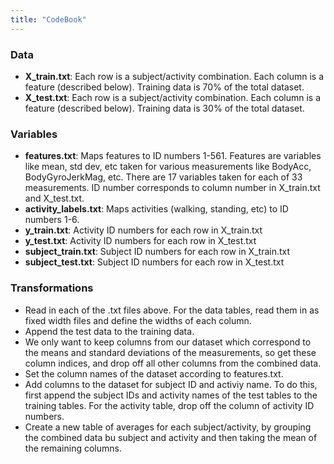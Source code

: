 ```yaml
---
title: "CodeBook"
---
```


### Data
* **X_train.txt**: Each row is a subject/activity combination. Each column is a feature (described below). Training data is 70% of the total dataset.
* **X_test.txt**: Each row is a subject/activity combination. Each column is a feature (described below). Training data is 30% of the total dataset.

### Variables
* **features.txt**: Maps features to ID numbers 1-561. Features are variables like mean, std dev, etc taken for various measurements like BodyAcc, BodyGyroJerkMag, etc. There are 17 variables taken for each of 33 measurements. ID number corresponds to column number in X_train.txt and X_test.txt.
* **activity_labels.txt**: Maps activities (walking, standing, etc) to ID numbers 1-6.
* **y_train.txt**: Activity ID numbers for each row in X_train.txt
* **y_test.txt**: Activity ID numbers for each row in X_test.txt
* **subject_train.txt**: Subject ID numbers for each row in X_train.txt
* **subject_test.txt**: Subject ID numbers for each row in X_test.txt


### Transformations
* Read in each of the .txt files above. For the data tables, read them in as fixed width files and define the widths of each column.
* Append the test data to the training data.
* We only want to keep columns from our dataset which correspond to the means and standard deviations of the measurements, so get these column indices, and drop off all other columns from the combined data.
* Set the column names of the dataset according to features.txt.
* Add columns to the dataset for subject ID and activiy name. To do this, first append the subject IDs and activity names of the test tables to the training tables. For the activity table, drop off the column of activity ID numbers.
* Create a new table of averages for each subject/activity, by grouping the combined data bu subject and activity and then taking the mean of the remaining columns.


